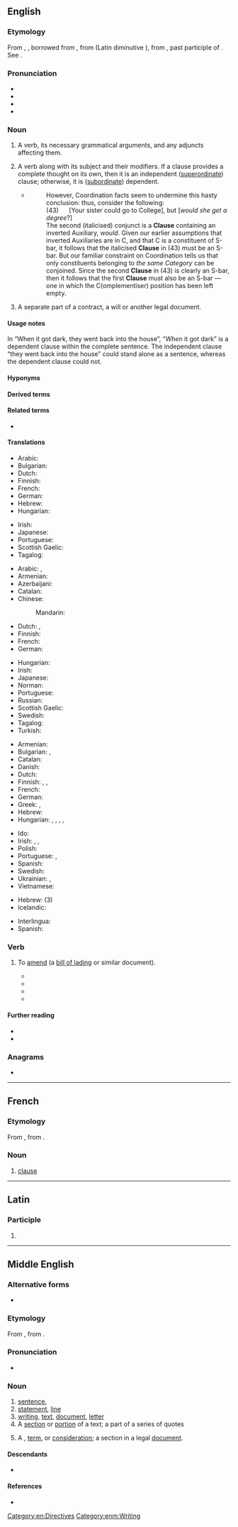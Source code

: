 {{also|Clause}}
==English==
{{wikipedia}}

===Etymology===
From {{inh|en|enm|clause}}, {{m|enm|claus}}, borrowed from {{der|en|fro|clause}}, from {{der|en|ML.|clausa}} (Latin diminutive {{m|la|clausula||close, end; a clause, close of a period}}), from {{der|en|la|clausus}}, past participle of {{m|la|claudere||to shut, close}}. See {{m|en|close}}.
{{root|en|ine-pro|*(s)kleh₂w-}}

===Pronunciation===
* {{IPA|en|/klɔːz/}}
* {{audio|en|en-us-clause.ogg|Audio (US)}}
* {{rhymes|en|ɔːz}}
* {{homophones|en|claws}}

===Noun===
{{en-noun}}

# {{lb|en|grammar}} A verb, its necessary grammatical arguments, and any adjuncts affecting them.
# {{lb|en|grammar}} A verb along with its subject and their modifiers. If a clause provides a complete thought on its own, then it is an independent ([[superordinate]]) clause; otherwise, it is ([[subordinate]]) dependent.
#* {{quote-book|en|year=1988|author=Andrew Radford|title=Transformational grammar: a first course|location=Cambridge, UK|publisher=Cambridge University Press|page=300|chapter=6}}
#*: However, Coordination facts seem to undermine this hasty conclusion: thus, consider the following:<br> (43) &nbsp;&nbsp;&nbsp;&nbsp; [Your sister could go to College], but [''would she get a degree''?]<br> The second (italicised) conjunct is a '''Clause''' containing an inverted Auxiliary, ''would''. Given our earlier assumptions that inverted Auxiliaries are in C, and that C is a constituent of S-bar, it follows that the italicised '''Clause''' in (43) must be an S-bar. But our familiar constraint on Coordination tells us that only constituents belonging to ''the same Category'' can be conjoined. Since the second '''Clause''' in (43) is clearly an S-bar, then it follows that the first '''Clause''' must also be an S-bar — one in which the C(omplementiser) position has been left empty.
# {{lb|en|legal}} A separate part of a contract, a will or another legal document.

====Usage notes====
In “When it got dark, they went back into the house”, “''When'' it got dark” is a dependent clause within the complete sentence. The independent clause “they went back into the house” could stand alone as a sentence, whereas the dependent clause could not.

====Hyponyms====
{{col4|en|title=types of grammatical clauses
|adjective clause
|adverbial clause
|appositive clause
|comment clause
|comparative clause
|concessive clause
|conditional clause
|conditional mood
|coordinate clause
|defining relative clause
|dependent clause
|finite clause
|if clause
|independent clause
|main clause
|nominal clause
|nondefining relative clause
|non-finite clause
|noun clause
|relative clause
|restrictive clause
|subclause
|subordinate clause
|superordinate clause
|verbless clause
}}

{{col2|en|title=part of a legal document
|noncompete clause
}}

====Derived terms====
{{der3|en|title=grammatical terms
|3-clause
|clause element
|clause function
|subclause
|clausal
}}

====Related terms====
* {{l|en|close}}

====Translations====
{{trans-top|grammar: group of words which include a subject and any necessary predicate}}
* Arabic: {{t|ar|مُرَكَّبٌ إِسْنَادِيّ}}
* Bulgarian: {{t|bg|подчинено изречение|n}}
* Dutch: {{t+|nl|bijzin|m}}
* Finnish: {{t+|fi|lauseke}}
* French: {{t+|fr|proposition|f}}
* German: {{t+|de|Nebensatz|m}}
* Hebrew: {{t+|he|פסוקית|f|tr=psukít}}
* Hungarian: {{t+|hu|mellékmondat}}
{{trans-mid}}
* Irish: {{t|ga|clásal|m}}
* Japanese: {{t+|ja|節|tr=[[せつ]], setsu|sc=Jpan}}
* Portuguese: {{t+|pt|oração|f}}
* Scottish Gaelic: {{t|gd|clàs|m}}
* Tagalog: {{t|tl|sugnay}}
{{trans-bottom}}

{{trans-top|grammar: verb along with a subject and modifiers}}
* Arabic: {{t+|ar|جُمْلَة|f}}, {{t|ar|بَنْد|m}}
* Armenian: {{t+|hy|նախադասություն}}
* Azerbaijani: {{t+|az|cümlə}}
* Catalan: {{t|ca|clàusula|f}}
* Chinese:
*: Mandarin: {{t+|cmn|短句|tr=duǎnjù|sc=Hani}}
* Dutch: {{t+|nl|nevenschikking|f}}, {{t+|nl|bijzin|m}}
* Finnish: {{t+|fi|lause}}
* French: {{t+|fr|proposition|f}}
* German: {{t+|de|Teilsatz|m}}
{{trans-mid}}
* Hungarian: {{t|hu|tagmondat}}
* Irish: {{t|ga|clásal|m}}
* Japanese: {{t+|ja|節|tr=せつ, setsu}}
* Norman: {{t|nrf|proposition|f}}
* Portuguese: {{t+|pt|oração|f}}
* Russian: {{t+|ru|предложе́ние|n}} {{qualifier|also: sentence}}
* Scottish Gaelic: {{t|gd|clàs|m}}
* Swedish: {{t+|sv|sats|c}}
* Tagalog: {{t|tl|sugnay}}
* Turkish: {{t+|tr|cümlecik}}
{{trans-bottom}}

{{trans-top|legal: separate part of a contract}}
* Armenian: {{t+|hy|հոդված|sc=Armn}}
* Bulgarian: {{t+|bg|клауза|f|sc=Cyrl}}, {{t+|bg|параграф|m|sc=Cyrl}}
* Catalan: {{t|ca|clàusula|f}}
* Danish: {{t|da|klausul|c}}
* Dutch: {{t+|nl|clausule|f}}
* Finnish: {{t+|fi|ehto}}, {{t|fi|sopimusehto}}, {{t+|fi|klausuuli}}
* French: {{t+|fr|clause|f}}
* German: {{t+|de|Klausel|f}}
* Greek: {{t+|el|ρήτρα|f|sc=Grek}}, {{t+|el|όρος|m|sc=Grek}}
* Hebrew: {{t+|he|סעיף|m|tr=seíf}}
* Hungarian: {{t+|hu|záradék}}, {{t|hu|klauzula}}, {{q|section of a legal document}} {{t+|hu|cikkely}}, {{t+|hu|paragrafus}},
{{trans-mid}}
* Ido: {{t+|io|klauzo}}
* Irish: {{t|ga|clásal|m}}, {{t|ga|foráil|f}}, {{t|ga|agús|m}}
* Polish: {{t+|pl|klauzula|f}}
* Portuguese: {{t+|pt|cláusula|f}}, {{t+|pt|artigo|m}}
* Spanish: {{t+|es|cláusula|f}}
* Swedish: {{t+|sv|klausul|c}}
* Ukrainian: {{t|uk|пункт}}, {{t+|uk|стаття}}
* Vietnamese: {{t+|vi|điều khoản}}
{{trans-bottom}}

{{checktrans-top}}
* Hebrew: {{t+check|he|סעיף|m|tr=sa'yf|sc=Hebr}} (3)
* Icelandic: {{t+check|is|setning|f}}
{{trans-mid}}
* Interlingua: {{t-check|ia|clausa}}
* Spanish: {{t+check|es|oración|f}}
{{trans-bottom}}

===Verb===
{{en-verb}}

# {{lb|en|transitive|shipping}} To [[amend]] (a [[bill of lading]] or similar document).
#* {{quote-journal|en|journal=Report of the session|issue=11|author=Asian-African Legal Consultative Committee|year=1970|passage=The question of '''clausing''' the bills of lading, so as to avoid "dirtying", which impairs its negotiability, may also be looked into}}
#* {{quote-book|en|title=The Hamburg rules on the carriage of goods by sea|page=215|author=Samir Mankabady|year=1978|passage=Any attempt to '''clause''' a Bill of Lading will be strenuously resisted by shippers, and they will obtain clean bills in the usual ways}}
#* {{quote-book|en|title=Bills of lading: law and practice|author=Alan Mitchelhill|year=1990|passage=It was held that the bills of lading presented were in this case 'clean' as they contained no reservations by way of endorsement, '''clausing''' or otherwise to suggest that the goods were defective}}
#* {{quote-book|en|title=Cases & materials on the carriage of goods by sea|page=104|author=Martin Dockra|coauthors=Katherine Reece Thomas|2004|passage=There is little authority in English law dealing with the liability of a carrier who unnecessarily '''clauses''' a bill of lading.}}

====Further reading====
* {{R:Webster 1913}}
* {{R:Century 1911}}

===Anagrams===
* {{anagrams|en|a=acelsu|Caelus}}

[[Category:en:Directives]]

----

==French==

===Etymology===
From {{der|fr|fro|clause}}, from {{der|fr|ML.|clausa}}.

===Noun===
{{fr-noun|f}}

# [[#English|clause]]

----

==Latin==

===Participle===
{{la-part-form|clause}}

# {{inflection of|la|clausus||voc|m|s}}

----

==Middle English==

===Alternative forms===
* {{alter|enm|clawse|claus}}

===Etymology===
From {{bor|enm|fro|clause}}, from {{der|enm|ML.|clausa}}.

===Pronunciation===
* {{IPA|enm|/ˈklau̯z(ə)/}}

===Noun===
{{enm-noun}}

# [[sentence]], {{l|en|clause}}
# [[statement]], [[line]] {{gloss|of a text}}
# [[writing]], [[text]], [[document]], [[letter]]
# A [[section]] or [[portion]] of a text; a part of a series of quotes
# {{lb|enm|law}} A {{l|en|clause}}, [[term]], or [[consideration]]; a section in a legal [[document]].

====Descendants====
* {{desc|en|clause}}

====References====
* {{R:MED Online|entry= clause |pos=n |id=MED7909 |accessdate=2018-04-23}}

[[Category:enm:Writing]]